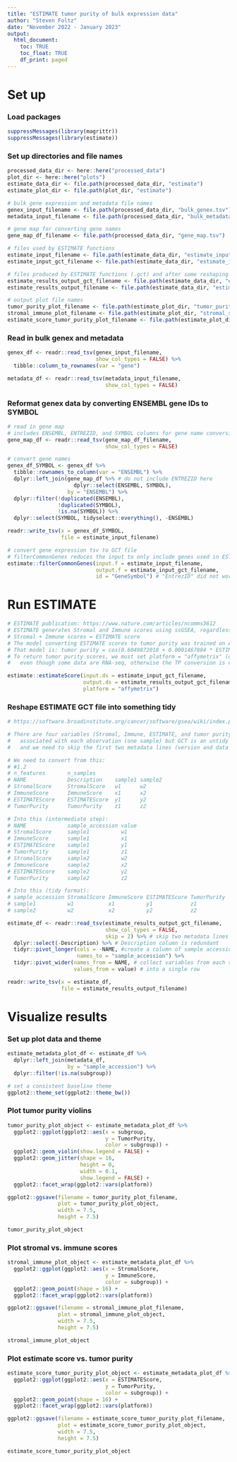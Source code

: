 ```yaml
---
title: "ESTIMATE tumor purity of bulk expression data"
author: "Steven Foltz"
date: "November 2022 - January 2023"
output:
  html_document:
    toc: TRUE
    toc_float: TRUE
    df_print: paged
---
```


# Set up

### Load packages

```r
suppressMessages(library(magrittr))
suppressMessages(library(estimate))
```

### Set up directories and file names

```r
processed_data_dir <- here::here("processed_data")
plot_dir <- here::here("plots")
estimate_data_dir <- file.path(processed_data_dir, "estimate")
estimate_plot_dir <- file.path(plot_dir, "estimate")

# bulk gene expression and metadata file names
genex_input_filename <- file.path(processed_data_dir, "bulk_genex.tsv")
metadata_input_filename <- file.path(processed_data_dir, "bulk_metadata.tsv")

# gene map for converting gene names
gene_map_df_filename <- file.path(processed_data_dir, "gene_map.tsv")

# files used by ESTIMATE functions
estimate_input_filename <- file.path(estimate_data_dir, "estimate_input.tsv")
estimate_input_gct_filename <- file.path(estimate_data_dir, "estimate_input.gct")

# files produced by ESTIMATE functions (.gct) and after some reshaping (.tsv)
estimate_results_output_gct_filename <- file.path(estimate_data_dir, "estimate_results.gct")
estimate_results_output_filename <- file.path(estimate_data_dir, "estimate_results.tsv")

# output plot file names
tumor_purity_plot_filename <- file.path(estimate_plot_dir, "tumor_purity_by_subgroup.pdf")
stromal_immune_plot_filename <- file.path(estimate_plot_dir, "stromal_score_by_immune_score.pdf")
estimate_score_tumor_purity_plot_filename <- file.path(estimate_plot_dir, "estimate_score_by_tumor_purity.pdf")
```

### Read in bulk genex and metadata

```r
genex_df <- readr::read_tsv(genex_input_filename,
                            show_col_types = FALSE) %>%
  tibble::column_to_rownames(var = "gene")

metadata_df <- readr::read_tsv(metadata_input_filename,
                               show_col_types = FALSE)
```

### Reformat genex data by converting ENSEMBL gene IDs to SYMBOL

```r
# read in gene map
# includes ENSEMBL, ENTREZID, and SYMBOL columns for gene name conversion
gene_map_df <- readr::read_tsv(gene_map_df_filename,
                               show_col_types = FALSE)

# convert gene names
genex_df_SYMBOL <- genex_df %>%
  tibble::rownames_to_column(var = "ENSEMBL") %>%
  dplyr::left_join(gene_map_df %>% # do not include ENTREZID here
                     dplyr::select(ENSEMBL, SYMBOL),
                   by = "ENSEMBL") %>%
  dplyr::filter(!duplicated(ENSEMBL),
                !duplicated(SYMBOL),
                !is.na(SYMBOL)) %>%
  dplyr::select(SYMBOL, tidyselect::everything(), -ENSEMBL)

readr::write_tsv(x = genex_df_SYMBOL,
                 file = estimate_input_filename)

# convert gene expression tsv to GCT file
# filterCommonGenes reduces the input to only include genes used in ESTIMATE model 
estimate::filterCommonGenes(input.f = estimate_input_filename,
                            output.f = estimate_input_gct_filename,
                            id = "GeneSymbol") # "EntrezID" did not work
```

# Run ESTIMATE

```r
# ESTIMATE publication: https://www.nature.com/articles/ncomms3612
# ESTIMATE generates Stromal and Immune scores using ssGSEA, regardless of platform
# Stromal + Immune scores = ESTIMATE score
# The model converting ESTIMATE scores to tumor purity was trained on Affymetrix data
# That model is: tumor purity = cos(0.6049872018 + 0.0001467884 * ESTIMATE)
# To return tumor purity scores, we must set platform = "affymetrix" (default)
#   even though some data are RNA-seq, otherwise the TP conversion is not done

estimate::estimateScore(input.ds = estimate_input_gct_filename,
                        output.ds = estimate_results_output_gct_filename,
                        platform = "affymetrix")
```

### Reshape ESTIMATE GCT file into something tidy

```r
# https://software.broadinstitute.org/cancer/software/gsea/wiki/index.php/Data_formats

# There are four variables (Stromal, Immune, ESTIMATE, and tumor purity)
#   associated with each observation (one sample) but GCT is an untidy format
#   and we need to skip the first two metadata lines (version and data dimensions)

# We need to convert from this:
# #1.2
# n_features       n_samples
# NAME             Description    sample1 sample2
# StromalScore     StromalScore   w1      w2
# ImmuneScore      ImmuneScore    x1      x2
# ESTIMATEScore    ESTIMATEScore  y1      y2
# TumorPurity      TumorPurity    z1      z2

# Into this (intermediate step):
# NAME             sample_accession value
# StromalScore     sample1          w1
# ImmuneScore      sample1          x1
# ESTIMATEScore    sample1          y1
# TumorPurity      sample1          z1
# StromalScore     sample2          w2
# ImmuneScore      sample2          x2
# ESTIMATEScore    sample2          y2
# TumorPurity      sample2          z2

# Into this (tidy format):
# sample_accession StromalScore ImmuneScore ESTIMATEScore TumorPurity
# sample1          w1           x1          y1            z1
# sample2          w2           x2          y2            z2

estimate_df <- readr::read_tsv(estimate_results_output_gct_filename,
                               show_col_types = FALSE,
                               skip = 2) %>% # skip two metadata lines
  dplyr::select(-Description) %>% # Description column is redundant
  tidyr::pivot_longer(cols = -NAME, #create a column of sample accessions
                      names_to = "sample_accession") %>%
  tidyr::pivot_wider(names_from = NAME, # collect variables from each sample
                     values_from = value) # into a single row

readr::write_tsv(x = estimate_df,
                 file = estimate_results_output_filename)
```

# Visualize results

### Set up plot data and theme

```r
estimate_metadata_plot_df <- estimate_df %>%
  dplyr::left_join(metadata_df,
                   by = "sample_accession") %>%
  dplyr::filter(!is.na(subgroup))

# set a consistent baseline theme
ggplot2::theme_set(ggplot2::theme_bw())
```

### Plot tumor purity violins

```r
tumor_purity_plot_object <- estimate_metadata_plot_df %>%
  ggplot2::ggplot(ggplot2::aes(x = subgroup,
                               y = TumorPurity,
                               color = subgroup)) +
  ggplot2::geom_violin(show.legend = FALSE) +
  ggplot2::geom_jitter(shape = 16,
                       height = 0,
                       width = 0.1,
                       show.legend = FALSE) +
  ggplot2::facet_wrap(ggplot2::vars(platform))

ggplot2::ggsave(filename = tumor_purity_plot_filename,
                plot = tumor_purity_plot_object,
                width = 7.5,
                height = 7.5)

tumor_purity_plot_object
```

### Plot stromal vs. immune scores

```r
stromal_immune_plot_object <- estimate_metadata_plot_df %>%
  ggplot2::ggplot(ggplot2::aes(x = StromalScore,
                               y = ImmuneScore,
                               color = subgroup)) +
  ggplot2::geom_point(shape = 16) +
  ggplot2::facet_wrap(ggplot2::vars(platform))

ggplot2::ggsave(filename = stromal_immune_plot_filename,
                plot = stromal_immune_plot_object,
                width = 7.5,
                height = 7.5)

stromal_immune_plot_object
```

### Plot estimate score vs. tumor purity

```r
estimate_score_tumor_purity_plot_object <- estimate_metadata_plot_df %>%
  ggplot2::ggplot(ggplot2::aes(x = ESTIMATEScore,
                               y = TumorPurity,
                               color = subgroup)) +
  ggplot2::geom_point(shape = 16) +
  ggplot2::facet_wrap(ggplot2::vars(platform))

ggplot2::ggsave(filename = estimate_score_tumor_purity_plot_filename,
                plot = estimate_score_tumor_purity_plot_object,
                width = 7.5,
                height = 7.5)

estimate_score_tumor_purity_plot_object
```
